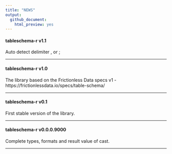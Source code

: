 ```yaml
---
title: "NEWS"
output: 
  github_document:
    html_preview: yes
---
```


#### tableschema-r v1.1

Auto detect delimiter , or ;

----------------------------------------------------------------

#### tableschema-r v1.0

The library based on the Frictionless Data specs v1 - https://frictionlessdata.io/specs/table-schema/

----------------------------------------------------------------

#### tableschema-r v0.1

First stable version of the library.

----------------------------------------------------------------

#### tableschema-r v0.0.0.9000

Complete types, formats and result value of cast.

----------------------------------------------------------------